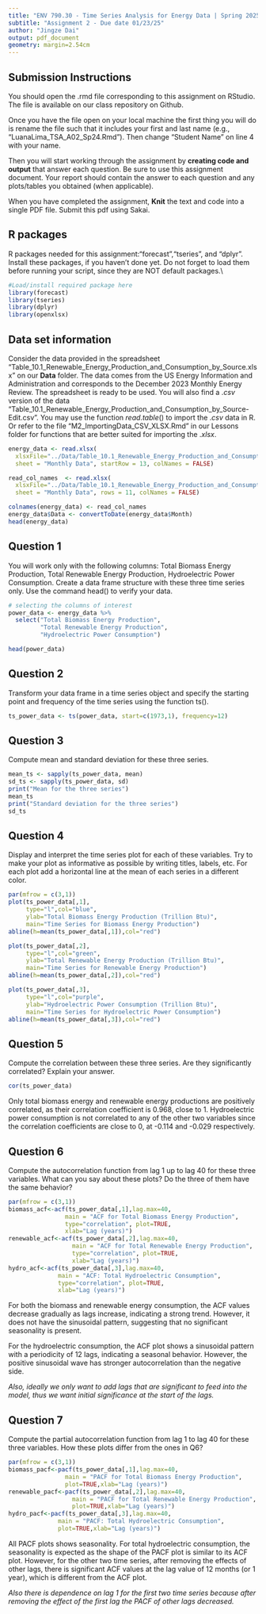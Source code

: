 ```yaml
---
title: "ENV 790.30 - Time Series Analysis for Energy Data | Spring 2025"
subtitle: "Assignment 2 - Due date 01/23/25"
author: "Jingze Dai"
output: pdf_document
geometry: margin=2.54cm
---
```


## Submission Instructions

You should open the .rmd file corresponding to this assignment on RStudio. The file is available on our class repository on Github.   

Once you have the file open on your local machine the first thing you will do is rename the file such that it includes your first and last name (e.g., "LuanaLima_TSA_A02_Sp24.Rmd"). Then change "Student Name" on line 4 with your name. 

Then you will start working through the assignment by  **creating code and output** that answer each question. Be sure to use this assignment document. Your report should contain the answer to each question and any plots/tables you obtained (when applicable).

When you have completed the assignment, **Knit** the text and code into a single PDF file. Submit this pdf using Sakai. 

## R packages

R packages needed for this assignment:"forecast","tseries", and "dplyr". Install these packages, if you haven't done yet. Do not forget to load them before running your script, since they are NOT default packages.\\

```r
#Load/install required package here
library(forecast)
library(tseries)
library(dplyr)
library(openxlsx)
```


## Data set information  

Consider the data provided in the spreadsheet "Table_10.1_Renewable_Energy_Production_and_Consumption_by_Source.xlsx" on our **Data** folder. The data comes from the US Energy Information and Administration and corresponds to the December 2023 Monthly Energy Review. The spreadsheet is ready to be used. You will also find a $.csv$ version of the data "Table_10.1_Renewable_Energy_Production_and_Consumption_by_Source-Edit.csv". You may use the function $read.table()$ to import the $.csv$ data in R. Or refer to the file "M2_ImportingData_CSV_XLSX.Rmd" in our Lessons folder for functions that are better suited for importing the $.xlsx$.

```r
energy_data <- read.xlsx(
  xlsxFile="../Data/Table_10.1_Renewable_Energy_Production_and_Consumption_by_Source.xlsx",
  sheet = "Monthly Data", startRow = 13, colNames = FALSE)

read_col_names  <- read.xlsx(
  xlsxFile="../Data/Table_10.1_Renewable_Energy_Production_and_Consumption_by_Source.xlsx",
  sheet = "Monthly Data", rows = 11, colNames = FALSE)

colnames(energy_data) <- read_col_names
energy_data$Data <- convertToDate(energy_data$Month)
head(energy_data)
```


## Question 1
You will work only with the following columns: Total Biomass Energy Production, Total Renewable Energy Production, Hydroelectric Power Consumption. Create a data frame structure with these three time series only. Use the command head() to verify your data.

```r
# selecting the columns of interest
power_data <- energy_data %>% 
  select("Total Biomass Energy Production",
         "Total Renewable Energy Production", 
         "Hydroelectric Power Consumption")

head(power_data)
```


## Question 2
Transform your data frame in a time series object and specify the starting point and frequency of the time series using the function ts().

```r
ts_power_data <- ts(power_data, start=c(1973,1), frequency=12)
```


## Question 3
Compute mean and standard deviation for these three series.

```r
mean_ts <- sapply(ts_power_data, mean)
sd_ts <- sapply(ts_power_data, sd)
print("Mean for the three series")
mean_ts
print("Standard deviation for the three series")
sd_ts
```


## Question 4
Display and interpret the time series plot for each of these variables. Try to make your plot as informative as possible by writing titles, labels, etc. For each plot add a horizontal line at the mean of each series in a different color.

```r

par(mfrow = c(3,1))
plot(ts_power_data[,1],
     type="l",col="blue",
     ylab="Total Biomass Energy Production (Trillion Btu)",
     main="Time Series for Biomass Energy Production") 
abline(h=mean(ts_power_data[,1]),col="red")

plot(ts_power_data[,2],
     type="l",col="green",
     ylab="Total Renewable Energy Production (Trillion Btu)",
     main="Time Series for Renewable Energy Production") 
abline(h=mean(ts_power_data[,2]),col="red")

plot(ts_power_data[,3],
     type="l",col="purple",
     ylab="Hydroelectric Power Consumption (Trillion Btu)",
     main="Time Series for Hydroelectric Power Consumption") 
abline(h=mean(ts_power_data[,3]),col="red")
```


## Question 5
Compute the correlation between these three series. Are they significantly correlated? Explain your answer.

```r
cor(ts_power_data)
```

Only total biomass energy and renewable energy productions are positively correlated, as their correlation coefficient is 0.968, close to 1. Hydroelectric power consumption is not correlated to any of the other two variables since the correlation coefficients are close to 0, at -0.114 and -0.029 respectively.

## Question 6
Compute the autocorrelation function from lag 1 up to lag 40 for these three variables. What can you say about these plots? Do the three of them have the same behavior?

```r

par(mfrow = c(3,1))
biomass_acf<-acf(ts_power_data[,1],lag.max=40, 
                main = "ACF for Total Biomass Energy Production",
                type="correlation", plot=TRUE,
                xlab="Lag (years)")
renewable_acf<-acf(ts_power_data[,2],lag.max=40, 
                  main = "ACF for Total Renewable Energy Production",
                  type="correlation", plot=TRUE,
                  xlab="Lag (years)")
hydro_acf<-acf(ts_power_data[,3],lag.max=40, 
              main = "ACF: Total Hydroelectric Consumption",
              type="correlation", plot=TRUE,
              xlab="Lag (years)")
```
For both the biomass and renewable energy consumption, the ACF values decrease gradually as lags increase, indicating a strong trend. However, it does not have the sinusoidal pattern, suggesting that no significant seasonality is present.

For the hydroelectric consumption, the ACF plot shows a sinusoidal pattern with a periodicity of 12 lags, indicating a seasonal behavior. However, the positive sinusoidal wave has stronger autocorrelation than the negative side.

*Also, ideally we only want to add lags that are significant to feed into the model, thus we want initial significance at the start of the lags.*

## Question 7
Compute the partial autocorrelation function from lag 1 to lag 40 for these three variables. How these plots differ from the ones in Q6?

```r
par(mfrow = c(3,1))
biomass_pacf<-pacf(ts_power_data[,1],lag.max=40, 
                main = "PACF for Total Biomass Energy Production",
                plot=TRUE,xlab="Lag (years)")
renewable_pacf<-pacf(ts_power_data[,2],lag.max=40, 
                  main = "PACF for Total Renewable Energy Production",
                  plot=TRUE,xlab="Lag (years)")
hydro_pacf<-pacf(ts_power_data[,3],lag.max=40, 
              main = "PACF: Total Hydroelectric Consumption",
              plot=TRUE,xlab="Lag (years)")
```

All PACF plots shows seasonality. For total hydroelectric consumption, the seasonality is expected as the shape of the PACF plot is similar to its ACF plot. However, for the other two time series, after removing the effects of other lags, there is significant ACF values at the lag value of 12 months (or 1 year), which is different from the ACF plot.

*Also there is dependence on lag 1 for the first two time series because after removing the effect of the first lag the PACF of other lags decreased.*